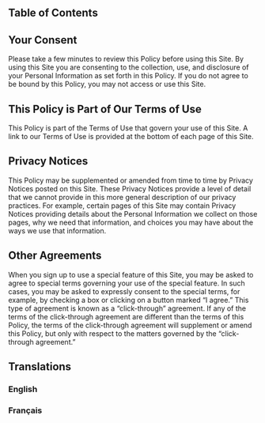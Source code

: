 ---
---

## Table of Contents

## Your Consent

Please take a few minutes to review this Policy before using this Site. By using this Site you are consenting to the collection, use, and disclosure of your Personal Information as set forth in this Policy. If you do not agree to be bound by this Policy, you may not access or use this Site.

## This Policy is Part of Our Terms of Use

This Policy is part of the Terms of Use that govern your use of this Site. A link to our Terms of Use is provided at the bottom of each page of this Site.

## Privacy Notices

This Policy may be supplemented or amended from time to time by Privacy Notices posted on this Site. These Privacy Notices provide a level of detail that we cannot provide in this more general description of our privacy practices. For example, certain pages of this Site may contain Privacy Notices providing details about the Personal Information we collect on those pages, why we need that information, and choices you may have about the ways we use that information.

## Other Agreements

When you sign up to use a special feature of this Site, you may be asked to agree to special terms governing your use of the special feature. In such cases, you may be asked to expressly consent to the special terms, for example, by checking a box or clicking on a button marked “I agree.” This type of agreement is known as a “click-through” agreement. If any of the terms of the click-through agreement are different than the terms of this Policy, the terms of the click-through agreement will supplement or amend this Policy, but only with respect to the matters governed by the “click-through agreement.”

## Translations

### English

### Français